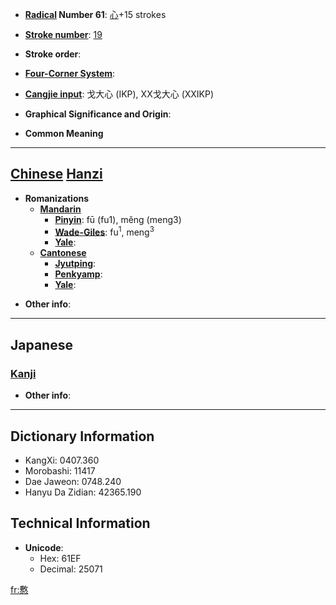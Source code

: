 * '''[[Wiktionary:Chinese radical index| Radical]] Number 61''': [[Wiktionary:Chinese radical index 心|心]]+15 strokes

* '''[[Wiktionary:Chinese total strokes index|Stroke number]]''': [[Wiktionary:Chinese total strokes index 19|19]]

* '''Stroke order''': 

* '''[[Wiktionary:Chinese four corner index|Four-Corner System]]''': 

* '''[[Wiktionary:Chinese Cangjie index|Cangjie input]]''': 戈大心 (IKP), XX戈大心 (XXIKP)

* '''Graphical Significance and Origin''': 

* '''Common Meaning'''

----

== [[Chinese]] [[Hanzi]] ==

* '''Romanizations'''
** '''[[Mandarin]]'''
*** '''[[Pinyin]]''': fū (fu1), měng (meng3)
*** '''[[Wade-Giles]]''': fu<sup>1</sup>, meng<sup>3</sup>
*** '''[[Yale]]''': 
** '''[[Cantonese]]'''
*** '''[[Jyutping]]''':
*** '''[[Penkyamp]]''': 
*** '''[[Yale]]''': 

* '''Other info''': 

----

==Japanese==
===[[Kanji]]===
{{kanji|on readings=[[ふ]] (fu)|kun readings=[[おもう]] (omou)}}

* '''Other info''':  

----

== Dictionary Information ==

* KangXi: 0407.360
* Morobashi: 11417
* Dae Jaweon: 0748.240
* Hanyu Da Zidian: 42365.190

== Technical Information ==

* '''Unicode''':
** Hex: 61EF
** Decimal: 25071

[[fr:懯]]